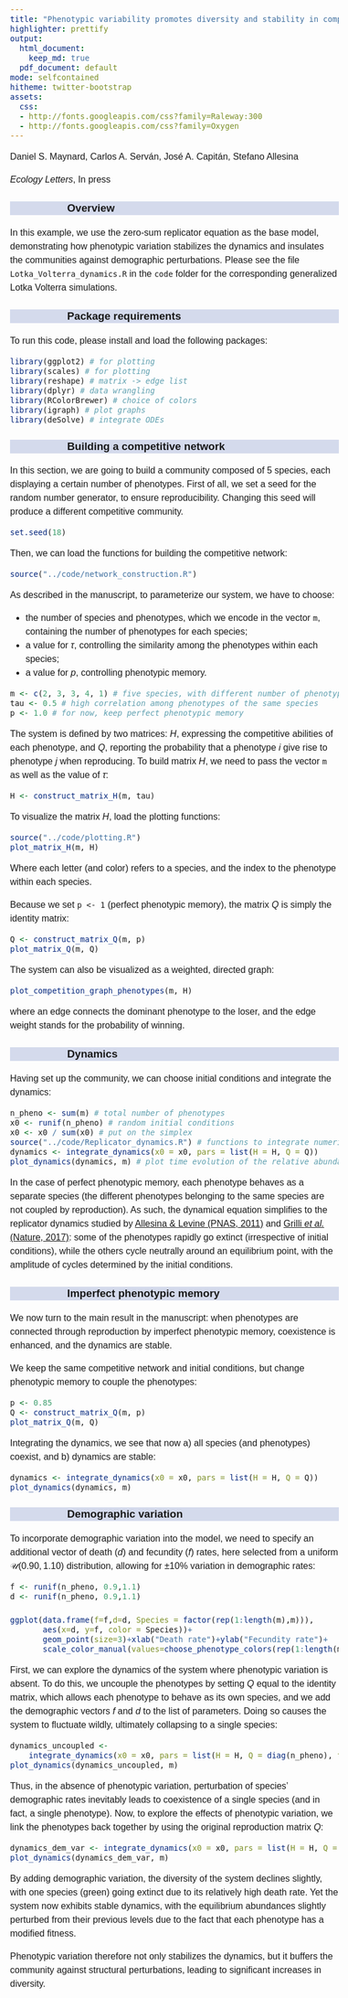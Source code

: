 ```yaml
---
title: "Phenotypic variability promotes diversity and stability in competitive communities"
highlighter: prettify
output:
  html_document: 
    keep_md: true
  pdf_document: default
mode: selfcontained
hitheme: twitter-bootstrap
assets:
  css:
  - http://fonts.googleapis.com/css?family=Raleway:300
  - http://fonts.googleapis.com/css?family=Oxygen
---
```


<style>
body{
  font-family: 'Oxygen', sans-serif;
  font-size: 16px;
  line-height: 24px;
}

h1,h2,h3,h4 {
  font-family: 'Raleway', sans-serif;
}

.container { width: 1000px; }
h3 {
  background-color: #D4DAEC;
  text-indent: 100px; 
}
h4 {
  text-indent: 100px;
}

g-table-intro h4 {
  text-indent: 0px;
}
</style>

Daniel S. Maynard, Carlos A. Serván, José A. Capitán, Stefano Allesina

*Ecology Letters*, In press

### Overview

In this example, we use the zero-sum replicator equation as the base model, demonstrating how phenotypic variation stabilizes the dynamics and insulates the communities against demographic perturbations. Please see the file `Lotka_Volterra_dynamics.R` in the `code` folder for the corresponding generalized Lotka Volterra simulations.

### Package requirements

To run this code, please install and load the following packages:
```r
library(ggplot2) # for plotting
library(scales) # for plotting
library(reshape) # matrix -> edge list
library(dplyr) # data wrangling
library(RColorBrewer) # choice of colors
library(igraph) # plot graphs
library(deSolve) # integrate ODEs
```

### Building a competitive network 

In this section, we are going to build a community composed of 5 species, each displaying a certain number of phenotypes. First of all, we set a seed for the random number generator, to ensure reproducibility. Changing this seed will produce a different competitive community.

```r
set.seed(18)
```

Then, we can load the functions for building the competitive network:
```r
source("../code/network_construction.R")
```

As described in the manuscript, to parameterize our system, we have to choose:

- the number of species and phenotypes, which we encode in the vector `m`, containing the number of phenotypes for each species;
- a value for $\tau$, controlling the similarity among the phenotypes within each species;
- a value for $p$, controlling phenotypic memory.

```r
m <- c(2, 3, 3, 4, 1) # five species, with different number of phenotypes
tau <- 0.5 # high correlation among phenotypes of the same species
p <- 1.0 # for now, keep perfect phenotypic memory
```

The system is defined by two matrices: $H$, expressing the competitive abilities of each phenotype, and $Q$, reporting the probability that a phenotype $i$ give rise to phenotype $j$ when reproducing. To build matrix $H$, we need to pass the vector `m` as well as the value of $\tau$:

```r
H <- construct_matrix_H(m, tau)
```

To visualize the matrix $H$, load the plotting functions:
```r
source("../code/plotting.R")
plot_matrix_H(m, H)
```

Where each letter (and color) refers to a species, and the index to the phenotype within each species. 

Because we set `p <- 1` (perfect phenotypic memory), the matrix $Q$ is simply the identity matrix:
```r
Q <- construct_matrix_Q(m, p)
plot_matrix_Q(m, Q)
```

The system can also be visualized as a weighted, directed graph:
```r
plot_competition_graph_phenotypes(m, H)
```
  
where an edge connects the dominant phenotype to the loser, and the edge weight stands for the probability of winning.

### Dynamics

Having set up the community, we can choose initial conditions and integrate the dynamics:
```r
n_pheno <- sum(m) # total number of phenotypes
x0 <- runif(n_pheno) # random initial conditions
x0 <- x0 / sum(x0) # put on the simplex
source("../code/Replicator_dynamics.R") # functions to integrate numerically
dynamics <- integrate_dynamics(x0 = x0, pars = list(H = H, Q = Q))
plot_dynamics(dynamics, m) # plot time evolution of the relative abundance of each phenotype
```

In the case of perfect phenotypic memory, each phenotype behaves as a separate species (the different phenotypes belonging to the same species are not coupled by reproduction). As such, the dynamical equation simplifies to the replicator dynamics studied by [Allesina & Levine (PNAS, 2011)](http://www.pnas.org/content/108/14/5638) and [Grilli *et al.* (Nature, 2017)](https://www.nature.com/articles/nature23273): some of the phenotypes rapidly go extinct (irrespective of initial conditions), while the others cycle neutrally around an equilibrium point, with the amplitude of cycles determined by the initial conditions.

### Imperfect phenotypic memory

We now turn to the main result in the manuscript: when phenotypes are connected through reproduction by imperfect phenotypic memory, coexistence is enhanced, and the dynamics are stable.

We keep the same competitive network and initial conditions, but change phenotypic memory to couple the phenotypes:

```r
p <- 0.85
Q <- construct_matrix_Q(m, p)
plot_matrix_Q(m, Q)
```

Integrating the dynamics, we see that now a) all species (and phenotypes) coexist, and b) dynamics are stable:

```r
dynamics <- integrate_dynamics(x0 = x0, pars = list(H = H, Q = Q))
plot_dynamics(dynamics, m)
```

### Demographic variation

To incorporate demographic variation into the model, we need to specify an additional vector of death ($d$) and fecundity ($f$) rates, here selected from a uniform $\mathcal{U}(0.90,1.10)$ distribution, allowing for $\pm 10$% variation in demographic rates:

```r
f <- runif(n_pheno, 0.9,1.1)
d <- runif(n_pheno, 0.9,1.1)

ggplot(data.frame(f=f,d=d, Species = factor(rep(1:length(m),m))),
	   aes(x=d, y=f, color = Species))+
	   geom_point(size=3)+xlab("Death rate")+ylab("Fecundity rate")+
	   scale_color_manual(values=choose_phenotype_colors(rep(1:length(m),m), length(m))$sppdarkcolors)
```

First, we can explore the dynamics of the system where phenotypic variation is absent. To do this, we uncouple the phenotypes by setting $Q$ equal to the identity matrix, which allows each phenotype to behave as its own \textit{de facto} species, and we add the demographic vectors $f$ and $d$ to the list of parameters. Doing so causes the system to fluctuate wildly, ultimately collapsing to a single species:

```r
dynamics_uncoupled <-
	integrate_dynamics(x0 = x0, pars = list(H = H, Q = diag(n_pheno), f=f, d=d), int_time=1e5, int_steps=1e3)
plot_dynamics(dynamics_uncoupled, m)
```

Thus, in the absence of phenotypic variation, perturbation of species' demographic rates inevitably leads to coexistence of a single species (and in fact, a single phenotype). Now, to explore the effects of phenotypic variation, we link the phenotypes back together by using the original reproduction matrix $Q$:

```r
dynamics_dem_var <- integrate_dynamics(x0 = x0, pars = list(H = H, Q = Q, f=f, d=d))
plot_dynamics(dynamics_dem_var, m)
```

By adding demographic variation, the diversity of the system declines slightly, with one species (green) going extinct due to its relatively high death rate. Yet the system now exhibits stable dynamics, with the equilibrium abundances slightly perturbed from their previous levels due to the fact that each phenotype has a modified fitness. 


Phenotypic variation therefore not only stabilizes the dynamics, but it buffers the community against structural perturbations, leading to significant increases in diversity.




